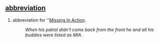 == [[abbreviation]] ==
# abbreviation for ''[[Missing In Action]].
#:''When his patrol didn't come back from the front he and all his buddies were listed as MIA''.